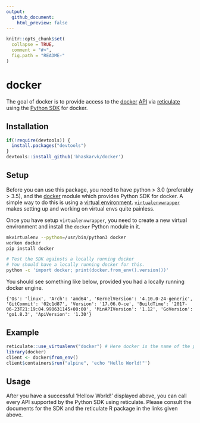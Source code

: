 ```yaml
---
output:
  github_document:
    html_preview: false
---
```


```r
knitr::opts_chunk$set(
  collapse = TRUE,
  comment = "#>",
  fig.path = "README-"
)
```

# docker

The goal of docker is to provide access to the [docker](https://www.docker.com/) [API](https://docs.docker.com/engine/api/) via [reticulate](https://rstudio.github.io/reticulate/) using the [Python SDK](https://docker-py.readthedocs.io/en/stable/) for docker.

## Installation

```r
if(!require(devtools)) {
  install.packages("devtools")
}
devtools::install_github('bhaskarvk/docker')
```

## Setup

Before you can use this package, you need to have python > 3.0 (preferably > 3.5), and the [docker](https://docker-py.readthedocs.io/en/stable/index.html) module which provides Python SDK for docker. A simple way to do this is using a [virtual environment](http://docs.python-guide.org/en/latest/dev/virtualenvs/). [`virtualenvwrapper`](http://docs.python-guide.org/en/latest/dev/virtualenvs/#virtualenvwrapper) makes setting up and working on virtual envs quite painless.

Once you have setup `virtualenvwrapper`, you need to create a new virtual environment and install the `docker` Python module in it.

```bash
mkvirtualenv --python=/usr/bin/python3 docker
workon docker
pip install docker

# Test the SDK againsts a locally running docker
# You should have a locally running docker for this.
python -c 'import docker; print(docker.from_env().version())'
```

You should see something like below, provided you had a locally running docker engine.

```
{'Os': 'linux', 'Arch': 'amd64', 'KernelVersion': '4.10.0-24-generic', 'GitCommit': '02c1d87', 'Version': '17.06.0-ce', 'BuildTime': '2017-06-23T21:19:04.990631145+00:00', 'MinAPIVersion': '1.12', 'GoVersion': 'go1.8.3', 'ApiVersion': '1.30'}
```

## Example


```r
reticulate::use_virtualenv("docker") # Here docker is the name of the python virtual env. we created above.
library(docker)
client <- docker$from_env()
client$containers$run("alpine", 'echo "Hello World!"')
```

## Usage

After you have a successful 'Hellow World!' displayed above, you can call every API supported by the Python SDK using reticulate. Please consult the documents for the SDK and the reticulate R package in the links given above.
